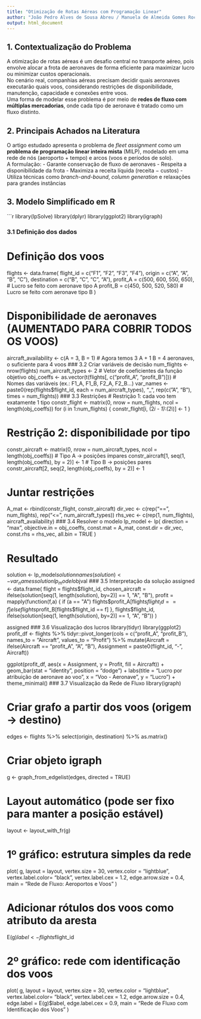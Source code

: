 ---
title: "Otimização de Rotas Aéreas com Programação Linear"
author: "João Pedro Alves de Sousa Abreu / Manuela de Almeida Gomes Rocha / Marcelo Maciel Bohler"
output: html_document
---

## 1. Contextualização do Problema
A otimização de rotas aéreas é um desafio central no transporte aéreo, pois envolve alocar a frota de aeronaves de forma eficiente para maximizar lucro ou minimizar custos operacionais.  
No cenário real, companhias aéreas precisam decidir quais aeronaves executarão quais voos, considerando restrições de disponibilidade, manutenção, capacidade e conexões entre voos.  
Uma forma de modelar esse problema é por meio de **redes de fluxo com múltiplas mercadorias**, onde cada tipo de aeronave é tratado como um fluxo distinto.

## 2. Principais Achados na Literatura
O artigo estudado apresenta o problema de *fleet assignment* como um **problema de programação linear inteira mista** (MILP), modelado em uma rede de nós (aeroporto + tempo) e arcos (voos e períodos de solo).  
A formulação:
- Garante conservação de fluxo de aeronaves
- Respeita a disponibilidade da frota
- Maximiza a receita líquida (receita − custos)
- Utiliza técnicas como *branch-and-bound*, *column generation* e relaxações para grandes instâncias

## 3. Modelo Simplificado em R

```{r setup, message=FALSE, warning=FALSE}
library(lpSolve)
library(dplyr)
library(ggplot2)
library(igraph)

### 3.1 Definição dos dados
# Definição dos voos
flights <- data.frame(
  flight_id = c("F1", "F2", "F3", "F4"),
  origin = c("A", "A", "B", "C"),
  destination = c("B", "C", "C", "A"),
  profit_A = c(500, 600, 550, 650),  # Lucro se feito com aeronave tipo A
  profit_B = c(450, 500, 520, 580)   # Lucro se feito com aeronave tipo B
)

# Disponibilidade de aeronaves (AUMENTADO PARA COBRIR TODOS OS VOOS)
aircraft_availability <- c(A = 3, B = 1) # Agora temos 3 A + 1 B = 4 aeronaves, o suficiente para 4 voos
### 3.2 Criar variáveis de decisão
num_flights <- nrow(flights)
num_aircraft_types <- 2
# Vetor de coeficientes da função objetivo
obj_coeffs <- as.vector(t(flights[, c("profit_A", "profit_B")]))
# Nomes das variáveis (ex.: F1_A, F1_B, F2_A, F2_B...)
var_names <- paste0(rep(flights$flight_id, each = num_aircraft_types),
                    "_", rep(c("A", "B"), times = num_flights))
### 3.3 Restrições
# Restrição 1: cada voo tem exatamente 1 tipo
constr_flight <- matrix(0, nrow = num_flights, ncol = length(obj_coeffs))
for (i in 1:num_flights) {
  constr_flight[i, (2*i - 1):(2*i)] <- 1
}

# Restrição 2: disponibilidade por tipo
constr_aircraft <- matrix(0, nrow = num_aircraft_types, ncol = length(obj_coeffs))
# Tipo A → posições ímpares
constr_aircraft[1, seq(1, length(obj_coeffs), by = 2)] <- 1
# Tipo B → posições pares
constr_aircraft[2, seq(2, length(obj_coeffs), by = 2)] <- 1

# Juntar restrições
A_mat <- rbind(constr_flight, constr_aircraft)
dir_vec <- c(rep("==", num_flights), rep("<=", num_aircraft_types))
rhs_vec <- c(rep(1, num_flights), aircraft_availability)
### 3.4 Resolver o modelo
lp_model <- lp(
  direction = "max",
  objective.in = obj_coeffs,
  const.mat = A_mat,
  const.dir = dir_vec,
  const.rhs = rhs_vec,
  all.bin = TRUE
)

# Resultado
solution <- lp_model$solution
names(solution) <- var_names
solution
lp_model$objval
### 3.5 Interpretação da solução
assigned <- data.frame(
  flight = flights$flight_id,
  chosen_aircraft = ifelse(solution[seq(1, length(solution), by=2)] == 1, "A", "B"),
  profit = mapply(function(f,a) {
    if (a == "A") flights$profit_A[flights$flight_id == f] else flights$profit_B[flights$flight_id == f]
  }, flights$flight_id, ifelse(solution[seq(1, length(solution), by=2)] == 1, "A", "B"))
)

assigned
### 3.6 Visualização dos lucros
library(tidyr)
library(ggplot2)
profit_df <- flights %>%
  tidyr::pivot_longer(cols = c("profit_A", "profit_B"),
                      names_to = "Aircraft", values_to = "Profit") %>%
  mutate(Aircraft = ifelse(Aircraft == "profit_A", "A", "B"),
         Assignment = paste0(flight_id, "-", Aircraft))

ggplot(profit_df, aes(x = Assignment, y = Profit, fill = Aircraft)) +
  geom_bar(stat = "identity", position = "dodge") +
  labs(title = "Lucro por atribuição de aeronave ao voo",
       x = "Voo - Aeronave", y = "Lucro") +
  theme_minimal()
### 3.7 Visualização da Rede de Fluxo
library(igraph)

# Criar grafo a partir dos voos (origem → destino)
edges <- flights %>%
  select(origin, destination) %>%
  as.matrix()

# Criar objeto igraph
g <- graph_from_edgelist(edges, directed = TRUE)

# Layout automático (pode ser fixo para manter a posição estável)
layout <- layout_with_fr(g)

# 1º gráfico: estrutura simples da rede
plot(
  g,
  layout            = layout,
  vertex.size       = 30,
  vertex.color      = "lightblue",
  vertex.label.color= "black",
  vertex.label.cex  = 1.2,
  edge.arrow.size   = 0.4,
  main              = "Rede de Fluxo: Aeroportos e Voos"
)

# Adicionar rótulos dos voos como atributo da aresta
E(g)$label <- flights$flight_id

# 2º gráfico: rede com identificação dos voos
plot(
  g,
  layout            = layout,
  vertex.size       = 30,
  vertex.color      = "lightblue",
  vertex.label.color= "black",
  vertex.label.cex  = 1.2,
  edge.arrow.size   = 0.4,
  edge.label        = E(g)$label,
  edge.label.cex    = 0.9,
  main              = "Rede de Fluxo com Identificação dos Voos"
)

